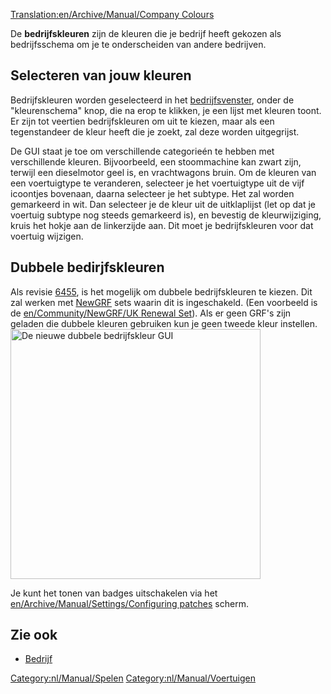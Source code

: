 [[Translation:en/Archive/Manual/Company Colours]]


De '''bedrijfskleuren''' zijn de kleuren die je bedrijf heeft gekozen als bedrijfsschema om je te onderscheiden van andere bedrijven.

==Selecteren van jouw kleuren==
Bedrijfskleuren worden geselecteerd in het [[nl/Manual/Bedrijf|bedrijfsvenster]], onder de "kleurenschema" knop, die na erop te klikken, je een lijst met kleuren toont. Er zijn tot veertien bedrijfskleuren om uit te kiezen, maar als een tegenstandeer de kleur heeft die je zoekt, zal deze worden uitgegrijst.

De GUI staat je toe om verschillende categorieén te hebben met verschillende kleuren. Bijvoorbeeld, een stoommachine kan zwart zijn, terwijl een dieselmotor geel is, en vrachtwagons bruin. Om de kleuren van een voertuigtype te veranderen, selecteer je het voertuigtype uit de vijf icoontjes bovenaan, daarna selecteer je het subtype. Het zal worden gemarkeerd in wit. Dan selecteer je de kleur uit de uitklaplijst (let op dat je voertuig subtype nog steeds gemarkeerd is), en bevestig de kleurwijziging, kruis het hokje aan de linkerzijde aan. Dit moet je bedrijfskleuren voor dat voertuig wijzigen.

==Dubbele bedirjfskleuren==
Als revisie [[en/Archive/Community/Nightly build|6455]], is het mogelijk om dubbele bedrijfskleuren te kiezen. Dit zal werken met [[nl/Manual/NewGRF|NewGRF]] sets waarin dit is ingeschakeld. (Een voorbeeld is de [[en/Community/NewGRF/UK Renewal Set]]). Als er geen GRF's zijn geladen die dubbele kleuren gebruiken kun je geen tweede kleur instellen.
[[File:nl/Archive/Manual/KleurenschemaGui.png|thumb|400px|center|De nieuwe dubbele bedrijfskleur GUI]]

Je kunt het tonen van badges uitschakelen via het [[en/Archive/Manual/Settings/Configuring patches]] scherm.

==Zie ook==
*[[nl/Manual/Bedrijf|Bedrijf]]

[[Category:nl/Manual/Spelen]]
[[Category:nl/Manual/Voertuigen]]